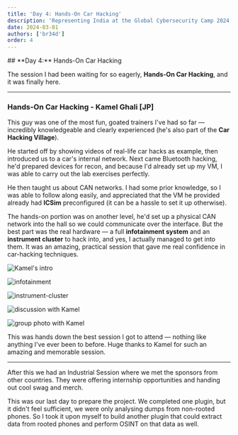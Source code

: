 ```yaml
---
title: 'Day 4: Hands-On Car Hacking'
description: 'Representing India at the Global Cybersecurity Camp 2024 in Thailand.'
date: 2024-03-01
authors: ['br34d']
order: 4
---
```

<div class="invisible h-0! [&+*]:mt-0 [&+*_*]:mt-0">
## **Day 4:** Hands-On Car Hacking 
</div>

The session I had been waiting for so eagerly, **Hands-On Car Hacking**, and it was finally here. 

---

### Hands-On Car Hacking - Kamel Ghali [JP]
This guy was one of the most fun, goated trainers I've had so far — incredibly knowledgeable and clearly experienced (he's also part of the **Car Hacking Village**).

He started off by showing videos of real-life car hacks as example, then introduced us to a car's internal network. Next came Bluetooth hacking, he'd prepared devices for recon, and because I'd already set up my VM, I was able to carry out the lab exercises perfectly. 

He then taught us about CAN networks. I had some prior knowledge, so I was able to follow along easily, and appreciated that the VM he provided already had **ICSim** preconfigured (it can be a hassle to set it up otherwise). 

The hands-on portion was on another level, he'd set up a physical CAN network into the hall so we could communicate over the interface. But the best part was the real hardware — a full **infotainment system** and an **instrument cluster** to hack into, and yes, I actually managed to get into them. It was an amazing, practical session that gave me real confidence in car-hacking techniques.

![Kamel's intro](./assets/kamel-intro.jpg)

![infotainment](./assets/car-infotainment.jpg)

![instrument-cluster](./assets/car-ic.jpg)

![discussion with Kamel](./assets/car-talk-w-kamel.JPG)

![group photo with Kamel](./assets/car-group-photo.JPG)

This was hands down the best session I got to attend — nothing like anything I've ever been to before. Huge thanks to Kamel for such an amazing and memorable session.

--- 

After this we had an Industrial Session where we met the sponsors from other countries. They were offering internship opportunities and handing out cool swag and merch. 

This was our last day to prepare the project. We completed one plugin, but it didn't feel sufficient, we were only analysing dumps from  non-rooted phones. So I took it upon myself to build another plugin that could extract data from rooted phones and perform OSINT on that data as well.